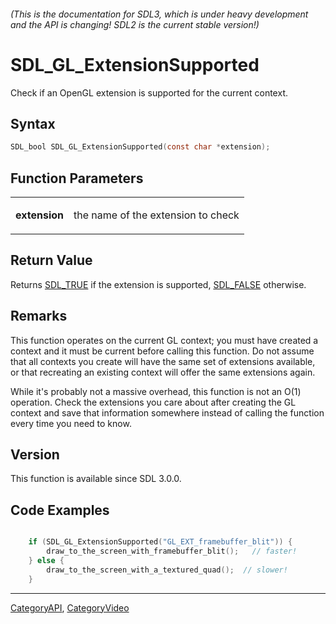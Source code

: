 ====== (This is the documentation for SDL3, which is under heavy development and the API is changing! SDL2 is the current stable version!) ======
= SDL_GL_ExtensionSupported =

Check if an OpenGL extension is supported for the current context.

== Syntax ==

<syntaxhighlight lang='c'>
SDL_bool SDL_GL_ExtensionSupported(const char *extension);
</syntaxhighlight>

== Function Parameters ==

{|
|'''extension'''
|the name of the extension to check
|}

== Return Value ==

Returns [[SDL_TRUE]] if the extension is supported, [[SDL_FALSE]]
otherwise.

== Remarks ==

This function operates on the current GL context; you must have created a
context and it must be current before calling this function. Do not assume
that all contexts you create will have the same set of extensions
available, or that recreating an existing context will offer the same
extensions again.

While it's probably not a massive overhead, this function is not an O(1)
operation. Check the extensions you care about after creating the GL
context and save that information somewhere instead of calling the function
every time you need to know.

== Version ==

This function is available since SDL 3.0.0.

== Code Examples ==

<syntaxhighlight lang='c++'>

    if (SDL_GL_ExtensionSupported("GL_EXT_framebuffer_blit")) {
        draw_to_the_screen_with_framebuffer_blit();   // faster!
    } else {
        draw_to_the_screen_with_a_textured_quad();  // slower!
    }

</syntaxhighlight>

----
[[CategoryAPI]], [[CategoryVideo]]


